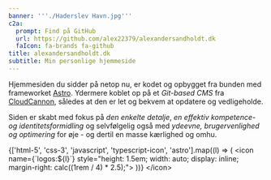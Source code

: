 ```yaml
---
banner: '''./Haderslev Havn.jpg'''
c2a:
  prompt: Find på GitHub
  url: https://github.com/alex22379/alexandersandholdt.dk
  faIcon: fa-brands fa-github
title: alexandersandholdt.dk
subtitle: Min personlige hjemmeside
---
```


Hjemmesiden du sidder på netop nu, er kodet og opbygget fra bunden med frameworket <a target="_blank" href="https://astro.build">Astro</a>. Ydermere koblet op på et *Git-based CMS* fra <a target="_blank" href="https://cloudcannon.com">CloudCannon</a>, således at den er let og bekvem at opdatere og vedligeholde.

Siden er skabt med fokus på *den enkelte detalje*, *en effektiv kompetence- og identitetsformidling* og selvfølgelig også med *ydeevne, brugervenlighed og optimering* for øje - og dertil en masse kærlighed og omhu.

<footer>{['html-5', 'css-3', 'javascript', 'typescript-icon', 'astro'].map((l) =&gt; ( &lt;icon name={`logos:${l}`} style="height: 1.5em; width: auto; display: inline; margin-right: calc((1rem / 4) * 2.5);"&gt; ))} &lt;/icon&gt;</footer>